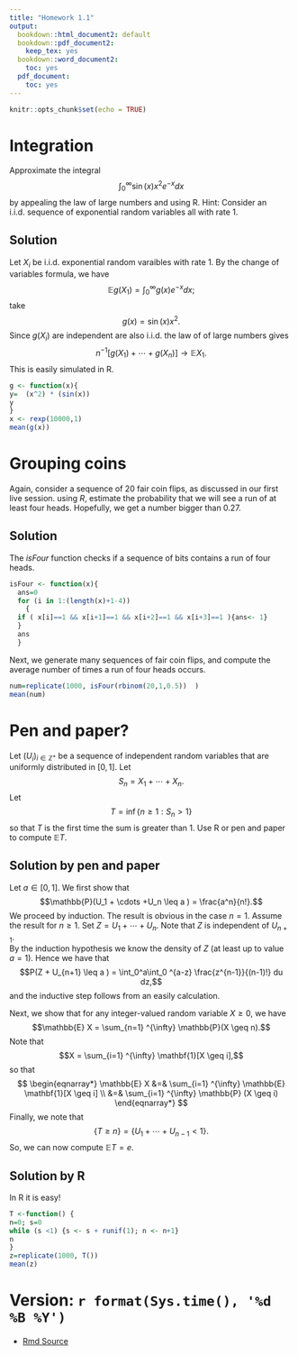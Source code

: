 ```yaml
---
title: "Homework 1.1"
output:
  bookdown::html_document2: default
  bookdown::pdf_document2:
    keep_tex: yes
  bookdown::word_document2:
    toc: yes
  pdf_document:
    toc: yes
---
```



```r
knitr::opts_chunk$set(echo = TRUE)
```


# Integration

Approximate the integral 
$$ \int_0 ^{\infty} \sin(x) x^2 e^{-x} dx$$ by appealing the law of large numbers and using R.  Hint:  Consider an i.i.d.\ sequence of exponential random variables all with rate $1$.

## Solution

Let $X_i$ be i.i.d.\ exponential random varaibles with rate $1$.  By the change of variables formula, we have
$$\mathbb{E} g(X_1) = \int_0 ^{\infty} g(x) e^{-x}dx;$$
take $$g(x) = \sin(x) x^2.$$
Since $g(X_i)$ are independent are also i.i.d.\ the law of of large numbers gives
$$ n^{-1}[g(X_1) + \cdots+ g(X_n) ] \to \mathbb{E} X_1.$$
This is easily simulated in R.
```r
g <- function(x){
y=  (x^2) * (sin(x))
y
}
x <- rexp(10000,1)
mean(g(x))
```







#  Grouping coins

Again, consider a sequence of 20 fair coin flips, as discussed in our first live session.    using $R$, estimate the probability that we will see a run of at least four heads.  Hopefully, we get a number bigger than $0.27$.


## Solution

The *isFour* function checks if a sequence of bits contains a run of four heads.
```r
isFour <- function(x){
  ans=0
  for (i in 1:(length(x)+1-4))
    {
  if ( x[i]==1 && x[i+1]==1 && x[i+2]==1 && x[i+3]==1 ){ans<- 1}
  }
  ans
  }
```  
Next, we generate many sequences of fair coin flips, and compute the average number of times a run of four heads occurs.
```r
num=replicate(1000, isFour(rbinom(20,1,0.5))  )
mean(num)
```

    
  



#  Pen and paper?

Let $(U_i)_{i \in \mathbb{Z} ^+}$ be a sequence of independent random variables that are uniformly distributed in $[0,1]$.  Let 
$$S_n = X_1 + \cdots + X_n.$$
  Let $$T = \inf\{n \geq 1:  S_n >1\}$$
  so that $T$ is the first time the sum is greater than $1$.  Use R or pen and paper  to compute $\mathbb{E} T$.


## Solution by pen and paper

Let $a \in [0,1]$.  We first show that $$\mathbb{P}(U_1 + \cdots +U_n \leq a ) = \frac{a^n}{n!}.$$
We proceed by induction.  The result is obvious in the case $n=1$.  Assume the result for $n \geq 1$.    Set $Z = U_1 + \cdots +U_n$.  Note that $Z$ is independent of $U_{n+1}$.  
By the induction hypothesis we know the density of $Z$ (at least up to value $a=1$).  Hence we have that 
$$P(Z + U_{n+1} \leq a  ) = \int_0^a\int_0 ^{a-z}  \frac{z^{n-1}}{(n-1)!} du dz,$$
and the inductive step follows from an easily calculation.

Next, we show that for any integer-valued random variable $X \geq 0$, we have
$$\mathbb{E} X = \sum_{n=1} ^{\infty} \mathbb{P}(X \geq n).$$
 Note that 
 $$X = \sum_{i=1} ^{\infty} \mathbf{1}[X \geq i],$$
 so that
 $$
 \begin{eqnarray*}
 \mathbb{E} X &=& \sum_{i=1} ^{\infty} \mathbb{E}  \mathbf{1}[X \geq i] \\
 &=& \sum_{i=1} ^{\infty} \mathbb{P} (X \geq i)
 \end{eqnarray*}
$$
Finally, we note that
$$\{T \geq n\} = \{ U_1 + \cdots +U_{n-1} < 1\}.$$
So, we can now compute $\mathbb{E} T = e$. 	

## Solution by R

In R it is easy!
```r
T <-function() {
n=0; s=0
while (s <1) {s <- s + runif(1); n <- n+1}
n
}
z=replicate(1000, T())
mean(z)
```

#   Version: `r format(Sys.time(), '%d %B %Y')`
  * [Rmd Source](https://tsoo-math.github.io/ucl/QHW1-sol.Rmd)

<br>
<br>
<br>
